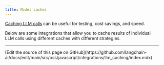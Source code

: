 ```yaml
---
title: Model caches
---
```


[Caching LLM calls](/oss/javascript/langchain/models#caching) can be useful for testing, cost savings, and speed.

Below are some integrations that allow you to cache results of individual LLM calls using different caches with different strategies.

<Columns cols={3}>
  <Card
    title="Azure Cosmos DB NoSQL Semantic Cache"
    icon="link"
    href="/oss/javascript/integrations/llm_caching/azure_cosmosdb_nosql"
    arrow="true"
    cta="View guide"
  >
  </Card>
</Columns>

---

<Callout icon="pen-to-square" iconType="regular">
  [Edit the source of this page on GitHub](https://github.com/langchain-ai/docs/edit/main/src/oss/javascript/integrations/llm_caching/index.mdx)
</Callout>
